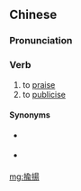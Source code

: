 {{also|揄扬}}
==Chinese==
{{zh-forms|s=揄扬}}

===Pronunciation===
{{zh-pron
|m=yúyáng
|c=jyu4 joeng4
|cat=v
}}

===Verb===
{{zh-verb}}

# to [[praise]]
# to [[publicise]]

====Synonyms====
* {{qualifier|to praise}} {{zh-l|讚揚}}
* {{qualifier|to publicise}} {{zh-l|宣揚}}

[[mg:揄揚]]
